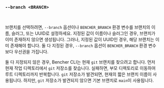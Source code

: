 ### `--branch <BRANCH>`

<br />

브랜치를 선택하려면, `--branch` 옵션이나 `BENCHER_BRANCH` 환경 변수를 브랜치의 이름, 슬러그, 또는 UUID로 설정하세요. 지정된 값이 이름이나 슬러그인 경우, 브랜치가 이미 존재하지 않으면 생성됩니다. 그러나, 지정된 값이 UUID인 경우, 해당 브랜치는 이미 존재해야 합니다. 둘 다 지정된 경우, `--branch` 옵션이 `BENCHER_BRANCH` 환경 변수보다 우선권을 가집니다.

둘 다 지정되지 않은 경우, Bencher CLI는 현재 `git` 브랜치를 찾으려고 합니다. 먼저 현재 작업 디렉토리에서 `git` 저장소를 찾습니다. 실패하면, 부모 디렉토리로 이동하여 루트 디렉토리까지 반복합니다. `git` 저장소가 발견되면, 현재의 짧은 브랜치 이름이 사용됩니다. 하지만, `git` 저장소가 발견되지 않으면 기본 브랜치로 `main`이 사용됩니다.